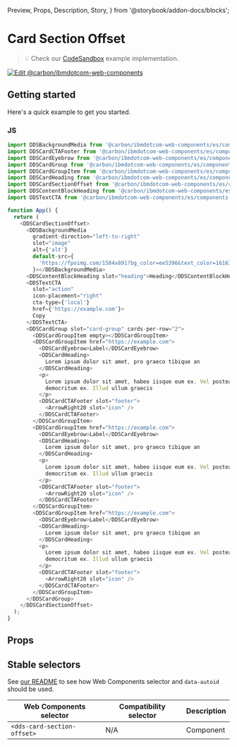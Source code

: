   Preview,
  Props,
  Description,
  Story,
} from '@storybook/addon-docs/blocks';

# Card Section Offset

> 💡 Check our
> [CodeSandbox](https://githubbox.com/carbon-design-system/carbon-for-ibm-dotcom/tree/main/packages/web-components/examples/codesandbox/components-react/card-section-offset)
> example implementation.

[![Edit @carbon/ibmdotcom-web-components](https://codesandbox.io/static/img/play-codesandbox.svg)](https://githubbox.com/carbon-design-system/carbon-for-ibm-dotcom/tree/main/packages/web-components/examples/codesandbox/components-react/card-section-offset)

## Getting started

Here's a quick example to get you started.

### JS

```javascript
import DDSBackgroundMedia from '@carbon/ibmdotcom-web-components/es/components-react/background-media/background-media';
import DDSCardCTAFooter from '@carbon/ibmdotcom-web-components/es/components-react/cta/card-cta-footer';
import DDSCardEyebrow from '@carbon/ibmdotcom-web-components/es/components-react/card/card-eyebrow';
import DDSCardGroup from '@carbon/ibmdotcom-web-components/es/components-react/card-group/card-group';
import DDSCardGroupItem from '@carbon/ibmdotcom-web-components/es/components-react/card-group/card-group-item';
import DDSCardHeading from '@carbon/ibmdotcom-web-components/es/components-react/card/card-heading';
import DDSCardSectionOffset from '@carbon/ibmdotcom-web-components/es/components-react/card-section-offset/card-section-offset';
import DDSContentBlockHeading from '@carbon/ibmdotcom-web-components/es/components-react/content-block/content-block-heading';
import DDSTextCTA from '@carbon/ibmdotcom-web-components/es/components-react/cta/text-cta';

function App() {
  return (
    <DDSCardSectionOffset>
      <DDSBackgroundMedia
        gradient-direction="left-to-right"
        slot="image"
        alt={'alt'}
        default-src={
          'https://fpoimg.com/1584x891?bg_color=ee5396&text_color=161616'
        }></DDSBackgroundMedia>
      <DDSContentBlockHeading slot="heading">Heading</DDSContentBlockHeading>
      <DDSTextCTA
        slot="action"
        icon-placement="right"
        cta-type={'local'}
        href={'https://example.com'}>
        Copy
      </DDSTextCTA>
      <DDSCardGroup slot="card-group" cards-per-row="2">
        <DDSCardGroupItem empty></DDSCardGroupItem>
        <DDSCardGroupItem href="https://example.com">
          <DDSCardEyebrow>Label</DDSCardEyebrow>
          <DDSCardHeading>
            Lorem ipsum dolor sit amet, pro graeco tibique an
          </DDSCardHeading>
          <p>
            Lorem ipsum dolor sit amet, habeo iisque eum ex. Vel postea singulis
            democritum ex. Illud ullum graecis
          </p>
          <DDSCardCTAFooter slot="footer">
            <ArrowRight20 slot="icon" />
          </DDSCardCTAFooter>
        </DDSCardGroupItem>
        <DDSCardGroupItem href="https://example.com">
          <DDSCardEyebrow>Label</DDSCardEyebrow>
          <DDSCardHeading>
            Lorem ipsum dolor sit amet, pro graeco tibique an
          </DDSCardHeading>
          <p>
            Lorem ipsum dolor sit amet, habeo iisque eum ex. Vel postea singulis
            democritum ex. Illud ullum graecis
          </p>
          <DDSCardCTAFooter slot="footer">
            <ArrowRight20 slot="icon" />
          </DDSCardCTAFooter>
        </DDSCardGroupItem>
        <DDSCardGroupItem href="https://example.com">
          <DDSCardEyebrow>Label</DDSCardEyebrow>
          <DDSCardHeading>
            Lorem ipsum dolor sit amet, pro graeco tibique an
          </DDSCardHeading>
          <p>
            Lorem ipsum dolor sit amet, habeo iisque eum ex. Vel postea singulis
            democritum ex. Illud ullum graecis
          </p>
          <DDSCardCTAFooter slot="footer">
            <ArrowRight20 slot="icon" />
          </DDSCardCTAFooter>
        </DDSCardGroupItem>
      </DDSCardGroup>
    </DDSCardSectionOffset>
  );
}
```

## Props

<Props of={PropTypesRef} />

## Stable selectors

See
[our README](https://github.com/carbon-design-system/carbon-for-ibm-dotcom/tree/main/packages/web-components#stable-selectors-for-analytics-and-integratione2e-testing-in-web-components)
to see how Web Components selector and `data-autoid` should be used.

| Web Components selector     | Compatibility selector | Description |
| --------------------------- | ---------------------- | ----------- |
| `<dds-card-section-offset>` | N/A                    | Component   |

<Description markdown={contributing} />
